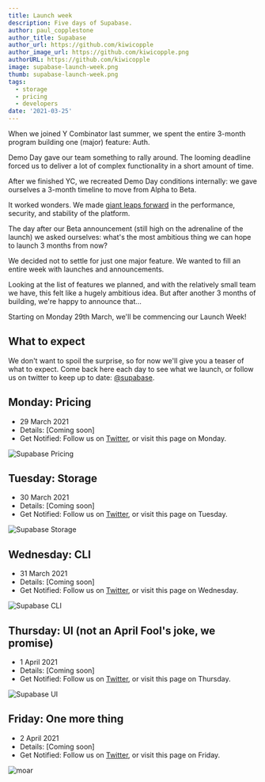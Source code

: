 ```yaml
---
title: Launch week
description: Five days of Supabase.
author: paul_copplestone
author_title: Supabase
author_url: https://github.com/kiwicopple
author_image_url: https://github.com/kiwicopple.png
authorURL: https://github.com/kiwicopple
image: supabase-launch-week.png
thumb: supabase-launch-week.png
tags:
  - storage
  - pricing
  - developers
date: '2021-03-25'
---
```


When we joined Y Combinator last summer, we spent the entire 3-month program building one (major) feature: Auth. 

Demo Day gave our team something to rally around. The looming deadline forced us to deliver a lot of complex functionality in a short amount of time.

After we finished YC, we recreated Demo Day conditions internally: we gave ourselves a 3-month timeline to move from Alpha to Beta. 

It worked wonders. We made [giant leaps forward](https://supabase.io/beta) in the performance, security, and 
stability of the platform.

The day after our Beta announcement (still high on the adrenaline of the launch) we asked ourselves: 
what's the most ambitious thing we can hope to launch 3 months from now?

We decided not to settle for just one major feature. We wanted to fill an entire week with launches and announcements. 

Looking at the list of features we planned, and with the relatively small team we have, this felt like a hugely ambitious idea. 
But after another 3 months of building, we're happy to announce that...

Starting on Monday 29th March, we'll be commencing our Launch Week!


## What to expect

We don't want to spoil the surprise, so for now we'll give you a teaser of what to expect. Come back here each day to see what we launch, 
or follow us on twitter to keep up to date: [@supabase](https://twitter.com/supabase_io).

## Monday: Pricing

- 29 March 2021
- Details: [Coming soon]
- Get Notified: Follow us on [Twitter](https://twitter.com/supabase_io), or visit this page on Monday.

![Supabase Pricing](/new/images/blog/launch-week/bernie-1.png)

## Tuesday: Storage

- 30 March 2021
- Details: [Coming soon]
- Get Notified: Follow us on [Twitter](https://twitter.com/supabase_io), or visit this page on Tuesday.

![Supabase Storage](/new/images/blog/launch-week/bernie-2.png)

## Wednesday: CLI

- 31 March 2021
- Details: [Coming soon]
- Get Notified: Follow us on [Twitter](https://twitter.com/supabase_io), or visit this page on Wednesday.

![Supabase CLI](/new/images/blog/launch-week/bernie-3.png)

## Thursday: UI (not an April Fool's joke, we promise)

- 1 April 2021
- Details: [Coming soon]
- Get Notified: Follow us on [Twitter](https://twitter.com/supabase_io), or visit this page on Thursday.

![Supabase UI](/new/images/blog/launch-week/bernie-4.png)

## Friday: One more thing 

- 2 April 2021
- Details: [Coming soon]
- Get Notified: Follow us on [Twitter](https://twitter.com/supabase_io), or visit this page on Friday.

![moar](/new/images/blog/launch-week/bernie-5.png)
